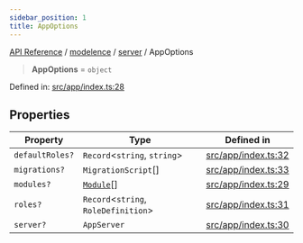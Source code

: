 ```yaml
---
sidebar_position: 1
title: AppOptions
---
```


[API Reference](/api-reference/modelence/server/type-aliases/../../../index) / [modelence](/api-reference/modelence/server/type-aliases/../../index) / [server](/api-reference/modelence/server/type-aliases/../index) / AppOptions

> **AppOptions** = `object`

Defined in: [src/app/index.ts:28](https://github.com/modelence/modelence/blob/da8a100236747cbb5f621659811bb90f0af239d7/packages/modelence/src/app/index.ts#L28)

## Properties

| Property | Type | Defined in |
| ------ | ------ | ------ |
| <a id="defaultroles"></a> `defaultRoles?` | `Record`\<`string`, `string`\> | [src/app/index.ts:32](https://github.com/modelence/modelence/blob/da8a100236747cbb5f621659811bb90f0af239d7/packages/modelence/src/app/index.ts#L32) |
| <a id="migrations"></a> `migrations?` | `MigrationScript`[] | [src/app/index.ts:33](https://github.com/modelence/modelence/blob/da8a100236747cbb5f621659811bb90f0af239d7/packages/modelence/src/app/index.ts#L33) |
| <a id="modules"></a> `modules?` | [`Module`](/api-reference/modelence/server/type-aliases/../classes/Module)[] | [src/app/index.ts:29](https://github.com/modelence/modelence/blob/da8a100236747cbb5f621659811bb90f0af239d7/packages/modelence/src/app/index.ts#L29) |
| <a id="roles"></a> `roles?` | `Record`\<`string`, `RoleDefinition`\> | [src/app/index.ts:31](https://github.com/modelence/modelence/blob/da8a100236747cbb5f621659811bb90f0af239d7/packages/modelence/src/app/index.ts#L31) |
| <a id="server"></a> `server?` | `AppServer` | [src/app/index.ts:30](https://github.com/modelence/modelence/blob/da8a100236747cbb5f621659811bb90f0af239d7/packages/modelence/src/app/index.ts#L30) |
